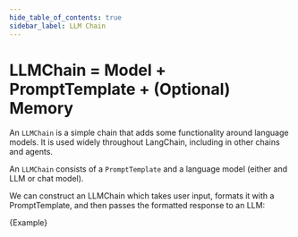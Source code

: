 ```yaml
---
hide_table_of_contents: true
sidebar_label: LLM Chain
---
```



# LLMChain = Model + PromptTemplate + (Optional) Memory

An `LLMChain` is a simple chain that adds some functionality around language models. It is used widely throughout LangChain, including in other chains and agents.

An `LLMChain` consists of a `PromptTemplate` and a language model (either and LLM or chat model).

We can construct an LLMChain which takes user input, formats it with a PromptTemplate, and then passes the formatted response to an LLM:

<CodeBlock language="typescript">{Example}</CodeBlock>
